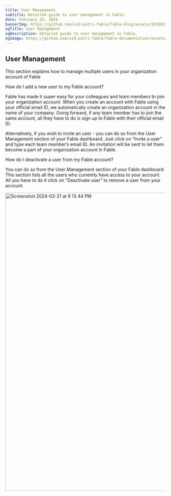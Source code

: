 ```yaml
---
title: User Management
subtitle: Detailed guide to user management in Fable.
date: February 23, 2024
bannerImg: https://github.com/sid-patri-fable/fable-blog/assets/155963795/fe84d566-41fe-4571-96e0-dcd47a4af035
ogTitle: User Management
ogDescription: Detailed guide to user management in Fable.
ogImage: https://github.com/sid-patri-fable/fable-documentation/assets/155963795/b4e5b310-ef91-4b56-b2f6-6420de9d7fe1
---
```

## User Management

This section explains how to manage multiple users in your organization account of Fable

How do I add a new user to my Fable account? 

Fable has made it super easy for your colleagues and team members to join your organization account. When you create an account with Fable using your official email ID, we automatically create an organization account in the name of your company. Going forward, if any team member has to join the same account, all they have to do is sign up to Fable with their official email ID. 

Alternatively, if you wish to invite an user - you can do so from the User Management section of your Fable dashboard. Just click on “Invite a user” and type each team member’s email ID. An invitation will be sent to let them become a part of your organization account in Fable.

How do I deactivate a user from my Fable account? 

You can do so from the User Management section of your Fable dashboard. This section lists all the users who currently have access to your account. All you have to do it click on “Deactivate user” to remove a user from your account.

<img width="937" alt="Screenshot 2024-02-21 at 9 13 44 PM" src="https://github.com/sid-patri-fable/fable-documentation/assets/155963795/9dcfd30d-a076-40bb-887e-e075e2c56e32"></img>
